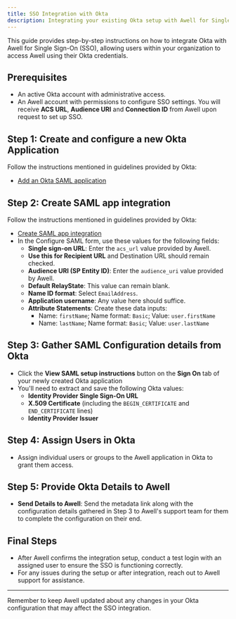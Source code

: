 ```yaml
---
title: SSO Integration with Okta
description: Integrating your existing Okta setup with Awell for Single Sign On (SSO)
---
```


This guide provides step-by-step instructions on how to integrate Okta with Awell for Single Sign-On (SSO), allowing users within your organization to access Awell using their Okta credentials.

## Prerequisites
- An active Okta account with administrative access.
- An Awell account with permissions to configure SSO settings. You will receive **ACS URL**, **Audience URI** and **Connection ID** from Awell upon request to set up SSO.

## Step 1: Create and configure a new Okta Application

Follow the instructions mentioned in guidelines provided by Okta:

- [Add an Okta SAML application](https://help.okta.com/oag/en-us/content/topics/access-gateway/add-app-saml-pass-thru-add-okta.htm)

## Step 2: Create SAML app integration

Follow the instructions mentioned in guidelines provided by Okta:

- [Create SAML app integration](https://help.okta.com/en-us/content/topics/apps/apps_app_integration_wizard_saml.htm)
- In the Configure SAML form, use these values for the following fields:
   - **Single sign-on URL**: Enter the `acs_url` value provided by Awell.
   - **Use this for Recipient URL** and Destination URL should remain checked.
   - **Audience URI (SP Entity ID)**: Enter the `audience_uri` value provided by Awell.
   - **Default RelayState**: This value can remain blank.
   - **Name ID format**: Select `EmailAddress`.
   - **Application username**: Any value here should suffice.
   - **Attribute Statements**: Create these data inputs:
      - Name: `firstName`; Name format: `Basic`; Value: `user.firstName`
      - Name: `lastName`; Name format: `Basic`; Value: `user.lastName`

## Step 3: Gather SAML Configuration details from Okta

- Click the **View SAML setup instructions** button on the **Sign On** tab of your newly created Okta application
- You'll need to extract and save the following Okta values:
   - **Identity Provider Single Sign-On URL**
   - **X.509 Certificate** (including the `BEGIN_CERTIFICATE` and `END_CERTIFICATE` lines)
   - **Identity Provider Issuer**

## Step 4: Assign Users in Okta

- Assign individual users or groups to the Awell application in Okta to grant them access.

## Step 5: Provide Okta Details to Awell

- **Send Details to Awell**: Send the metadata link along with the configuration details gathered in Step 3 to Awell's support team for them to complete the configuration on their end.

## Final Steps

- After Awell confirms the integration setup, conduct a test login with an assigned user to ensure the SSO is functioning correctly.
- For any issues during the setup or after integration, reach out to Awell support for assistance.

---

Remember to keep Awell updated about any changes in your Okta configuration that may affect the SSO integration.